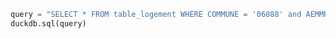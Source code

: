 ```python
query = "SELECT * FROM table_logement WHERE COMMUNE = '06088' and AEMMR > 2020"
duckdb.sql(query)
```
